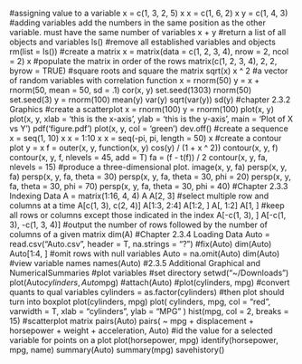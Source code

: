 #assigning value to a variable
x = c(1, 3, 2, 5)
x
x = c(1, 6, 2)
x
y = c(1, 4, 3)
#adding variables add the numbers in the same position as the other variable. must have the same number of variables
x + y
#return a list of all objects and variables
ls()
#remove all established variables and objects
rm(list = ls())
#create a matrix
x = matrix(data = c(1, 2, 3, 4),
           nrow = 2,
           ncol = 2)
x
#populate the matrix in order of the rows
matrix(c(1, 2, 3, 4), 2, 2, byrow = TRUE)
#square roots and square the matrix
sqrt(x)
x ^ 2
#a vector of random variables with correlation function
x = rnorm(50)
y = x + rnorm(50, mean = 50, sd = .1)
cor(x, y)
set.seed(1303)
rnorm(50)
set.seed(3)
y = rnorm(100)
mean(y)
var(y)
sqrt(var(y))
sd(y)
#chapter 2.3.2 Graphics
#create a scatterplot
x = rnorm(100)
y = rnorm(100)
plot(x, y)
plot(x,
     y,
     xlab = 'this is the x-axis',
     ylab = 'this is the y-axis',
     main = 'Plot of X vs Y')
pdf('figure.pdf')
plot(x, y, col = 'green')
dev.off()
#create a sequence
x = seq(1, 10)
x
x = 1:10
x
x = seq(-pi, pi, length = 50)
x
#create a contour plot
y = x
f = outer(x, y, function(x, y)
  cos(y) / (1 + x ^ 2))
contour(x, y, f)
contour(x, y, f, nlevels = 45, add = T)
fa = (f - t(f)) / 2
contour(x, y, fa, nlevels = 15)
#produce a three-dimensional plot.
image(x, y, fa)
persp(x, y, fa)
persp(x, y, fa, theta = 30)
persp(x, y, fa, theta = 30, phi = 20)
persp(x, y, fa, theta = 30, phi = 70)
persp(x, y, fa, theta = 30, phi = 40)
#Chapter 2.3.3 Indexing Data
A = matrix(1:16, 4, 4)
A
A[2, 3]
#select multiple row and columns at a time
A[c(1, 3), c(2, 4)]
A[1:3, 2:4]
A[1:2, ]
A[, 1:2]
A[1, ]
#keep all rows or columns except those indicated in the index
A[-c(1, 3), ]
A[-c(1, 3), -c(1, 3, 4)]
#output the number of rows followed by the number of columns of a given  matrix
dim(A)
#Chapter 2.3.4 Loading Data
Auto = read.csv("Auto.csv", header = T, na.strings = "?")
#fix(Auto)
dim(Auto)
Auto[1:4, ]
#omit rows with null variables
Auto = na.omit(Auto)
dim(Auto)
#view variable names
names(Auto)
#2.3.5 Additional Graphical and NumericalSummaries
#plot variables
#set directory
setwd("~/Downloads")
plot(Auto$cylinders, Auto$mpg)
#attach(Auto)
#plot(cylinders, mpg)
#convert quants to qual variables
cylinders = as.factor(cylinders)
#then plot should turn into boxplot
plot(cylinders, mpg)
plot(
  cylinders,
  mpg,
  col = "red",
  varwidth = T,
  xlab = "cylinders",
  ylab = "MPG"
)
hist(mpg, col = 2, breaks = 15)
#scatterplot matrix
pairs(Auto)
pairs( ~ mpg + displacement + horsepower + weight + acceleration, Auto)
#id the value for a selected variable for points on a plot
plot(horsepower, mpg)
identify(horsepower, mpg, name)
summary(Auto)
summary(mpg)
savehistory()

